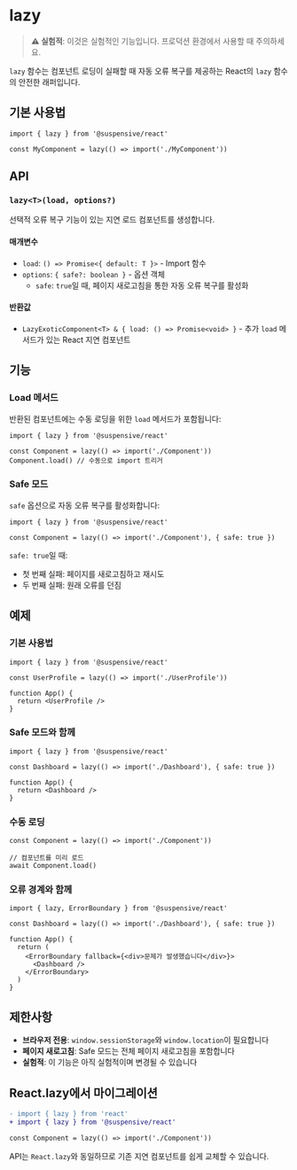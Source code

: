 # lazy

> **⚠️ 실험적**: 이것은 실험적인 기능입니다. 프로덕션 환경에서 사용할 때 주의하세요.

`lazy` 함수는 컴포넌트 로딩이 실패할 때 자동 오류 복구를 제공하는 React의 `lazy` 함수의 안전한 래퍼입니다.

## 기본 사용법

```tsx
import { lazy } from '@suspensive/react'

const MyComponent = lazy(() => import('./MyComponent'))
```

## API

### `lazy<T>(load, options?)`

선택적 오류 복구 기능이 있는 지연 로드 컴포넌트를 생성합니다.

#### 매개변수

- `load`: `() => Promise<{ default: T }>` - Import 함수
- `options`: `{ safe?: boolean }` - 옵션 객체
  - `safe`: `true`일 때, 페이지 새로고침을 통한 자동 오류 복구를 활성화

#### 반환값

- `LazyExoticComponent<T> & { load: () => Promise<void> }` - 추가 `load` 메서드가 있는 React 지연 컴포넌트

## 기능

### Load 메서드

반환된 컴포넌트에는 수동 로딩을 위한 `load` 메서드가 포함됩니다:

```tsx
import { lazy } from '@suspensive/react'

const Component = lazy(() => import('./Component'))
Component.load() // 수동으로 import 트리거
```

### Safe 모드

`safe` 옵션으로 자동 오류 복구를 활성화합니다:

```tsx
import { lazy } from '@suspensive/react'

const Component = lazy(() => import('./Component'), { safe: true })
```

`safe: true`일 때:

- 첫 번째 실패: 페이지를 새로고침하고 재시도
- 두 번째 실패: 원래 오류를 던짐

## 예제

### 기본 사용법

```tsx
import { lazy } from '@suspensive/react'

const UserProfile = lazy(() => import('./UserProfile'))

function App() {
  return <UserProfile />
}
```

### Safe 모드와 함께

```tsx
import { lazy } from '@suspensive/react'

const Dashboard = lazy(() => import('./Dashboard'), { safe: true })

function App() {
  return <Dashboard />
}
```

### 수동 로딩

```tsx
const Component = lazy(() => import('./Component'))

// 컴포넌트를 미리 로드
await Component.load()
```

### 오류 경계와 함께

```tsx
import { lazy, ErrorBoundary } from '@suspensive/react'

const Dashboard = lazy(() => import('./Dashboard'), { safe: true })

function App() {
  return (
    <ErrorBoundary fallback={<div>문제가 발생했습니다</div>}>
      <Dashboard />
    </ErrorBoundary>
  )
}
```

## 제한사항

- **브라우저 전용**: `window.sessionStorage`와 `window.location`이 필요합니다
- **페이지 새로고침**: Safe 모드는 전체 페이지 새로고침을 포함합니다
- **실험적**: 이 기능은 아직 실험적이며 변경될 수 있습니다

## React.lazy에서 마이그레이션

```diff
- import { lazy } from 'react'
+ import { lazy } from '@suspensive/react'

const Component = lazy(() => import('./Component'))
```

API는 `React.lazy`와 동일하므로 기존 지연 컴포넌트를 쉽게 교체할 수 있습니다.
